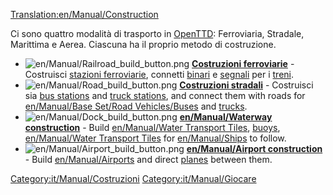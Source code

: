 [[Translation:en/Manual/Construction]]
{{it/Manual/Indice dei contenuti}}

Ci sono quattro modalità di trasporto in [[it/Manual/Main Page|OpenTTD]]: Ferroviaria, Stradale, Marittima e Aerea. Ciascuna ha il proprio metodo di costruzione.

<!-- 
There are four transport modes in [[Overview|OpenTTD]]: Rail, Road, Sea and Air. Each has its own construction method.
-->

*[[File:en/Manual/Railroad build button.png]] '''[[it/Costruzioni Ferroviarie|Costruzioni ferroviarie]]''' - Costruisci [[it/Manual/Stazione ferroviaria|stazioni ferroviarie]], connetti [[it/Costruisci binari|binari]] e [[it/Manual/Segnali|segnali]] per i [[it/Manual/Treni|treni]].
*[[File:en/Manual/Road build button.png]] '''[[it/Costruzioni stradali|Costruzioni stradali]]''' - Costruisci sia [[en/Manual/Loading Bays#bus-loading-bay|bus stations]] and [[en/Manual/Loading Bays#lorry-loading-bay|truck stations]], and connect them with roads for [[en/Manual/Base Set/Road Vehicles/Buses]] and [[en/Manual/Road vehicles|trucks]].
*[[File:en/Manual/Dock build button.png]] '''[[en/Manual/Waterway construction]]''' - Build [[en/Manual/Water Transport Tiles]], [[en/Manual/Waypoints|buoys]], [[en/Manual/Water Transport Tiles]] for [[en/Manual/Ships]] to follow.
*[[File:en/Manual/Airport build button.png]] '''[[en/Manual/Airport construction]]''' - Build [[en/Manual/Airports]] and direct [[en/Manual/Aircraft|planes]] between them.

[[Category:it/Manual/Costruzioni]]
[[Category:it/Manual/Giocare]]
